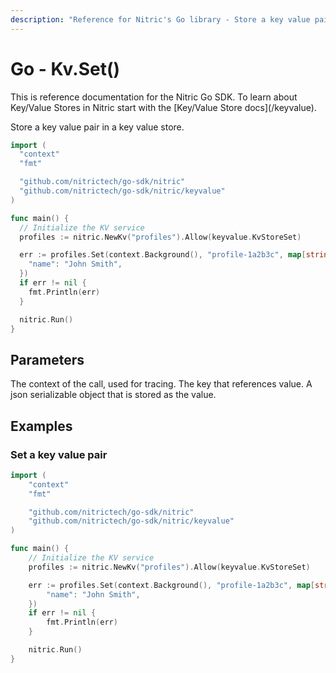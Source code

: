 ```yaml
---
description: "Reference for Nitric's Go library - Store a key value pair in a key value store."
---
```


# Go - Kv.Set()

<Note>
  This is reference documentation for the Nitric Go SDK. To learn about
  Key/Value Stores in Nitric start with the [Key/Value Store docs](/keyvalue).
</Note>

Store a key value pair in a key value store.

```go
import (
  "context"
  "fmt"

  "github.com/nitrictech/go-sdk/nitric"
  "github.com/nitrictech/go-sdk/nitric/keyvalue"
)

func main() {
  // Initialize the KV service
  profiles := nitric.NewKv("profiles").Allow(keyvalue.KvStoreSet)

  err := profiles.Set(context.Background(), "profile-1a2b3c", map[string]interface{}{
    "name": "John Smith",
  })
  if err != nil {
    fmt.Println(err)
  }

  nitric.Run()
}
```

## Parameters

<Properties>
  <Property name="ctx" required type="context">
    The context of the call, used for tracing.
  </Property>
  <Property name="key" required type="string">
    The key that references value.
  </Property>
  <Property name="value" required type="map[string]interface{}">
    A json serializable object that is stored as the value.
  </Property>
</Properties>

## Examples

### Set a key value pair

```go
import (
	"context"
	"fmt"

	"github.com/nitrictech/go-sdk/nitric"
	"github.com/nitrictech/go-sdk/nitric/keyvalue"
)

func main() {
	// Initialize the KV service
	profiles := nitric.NewKv("profiles").Allow(keyvalue.KvStoreSet)

	err := profiles.Set(context.Background(), "profile-1a2b3c", map[string]interface{}{
		"name": "John Smith",
	})
	if err != nil {
		fmt.Println(err)
	}

	nitric.Run()
}
```
